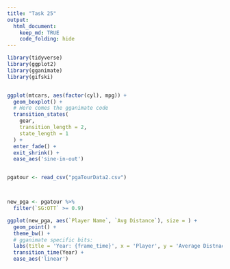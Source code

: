 ```yaml
---
title: "Task 25"
output: 
  html_document:
    keep_md: TRUE
    code_folding: hide
---
```


```r
library(tidyverse)
library(ggplot2)
library(gganimate)
library(gifski)


ggplot(mtcars, aes(factor(cyl), mpg)) +
  geom_boxplot() +
  # Here comes the gganimate code
  transition_states(
    gear,
    transition_length = 2,
    state_length = 1
  ) +
  enter_fade() +
  exit_shrink() +
  ease_aes('sine-in-out')


pgatour <- read_csv("pgaTourData2.csv")



new_pga <- pgatour %>% 
  filter(`SG:OTT` >= 0.9)

ggplot(new_pga, aes(`Player Name`, `Avg Distance`), size = ) +
  geom_point() +
  theme_bw() +
  # gganimate specific bits:
  labs(title = 'Year: {frame_time}', x = 'Player', y = 'Average Distnace') +
  transition_time(Year) +
  ease_aes('linear')

```

